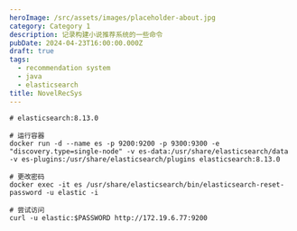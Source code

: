 ```yaml
---
heroImage: /src/assets/images/placeholder-about.jpg
category: Category 1
description: 记录构建小说推荐系统的一些命令
pubDate: 2024-04-23T16:00:00.000Z
draft: true
tags:
  - recommendation system
  - java
  - elasticsearch
title: NovelRecSys
---
```


```shell
# elasticsearch:8.13.0

# 运行容器
docker run -d --name es -p 9200:9200 -p 9300:9300 -e "discovery.type=single-node" -v es-data:/usr/share/elasticsearch/data -v es-plugins:/usr/share/elasticsearch/plugins elasticsearch:8.13.0

# 更改密码
docker exec -it es /usr/share/elasticsearch/bin/elasticsearch-reset-password -u elastic -i

# 尝试访问
curl -u elastic:$PASSWORD http://172.19.6.77:9200
```
